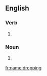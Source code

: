 ==English==

===Verb===
{{head|en|head=[[name]] [[dropping]]}}

# {{present participle of|name drop}} {{alternative spelling of|name-dropping}}

===Noun===
{{en-noun|head=[[name]] [[dropping]]}}

# {{alternative form of|name-dropping}}

[[fr:name dropping]]